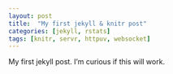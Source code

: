 ```yaml
---
layout: post
title:  "My first jekyll & knitr post"
categories: [jekyll, rstats]
tags: [knitr, servr, httpuv, websocket]
---
```


My first jekyll post. I'm curious if this will work.